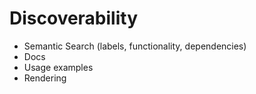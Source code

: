 # Discoverability

- Semantic Search (labels, functionality, dependencies)
- Docs
- Usage examples
- Rendering
